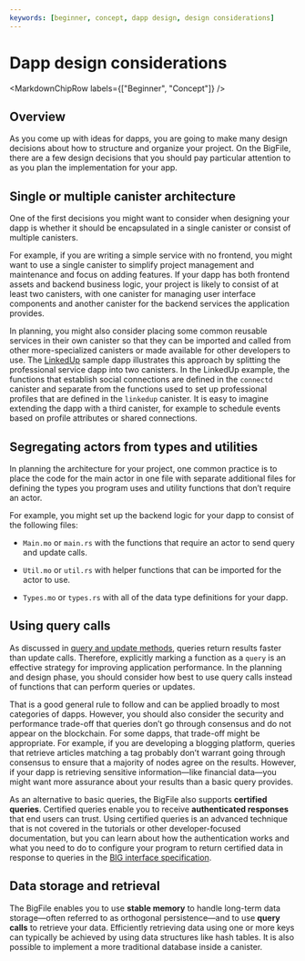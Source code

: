 ```yaml
---
keywords: [beginner, concept, dapp design, design considerations]
---
```



# Dapp design considerations

<MarkdownChipRow labels={["Beginner", "Concept"]} />

## Overview

As you come up with ideas for dapps, you are going to make many design decisions about how to structure and organize your project. On the BigFile, there are a few design decisions that you should pay particular attention to as you plan the implementation for your app.

## Single or multiple canister architecture

One of the first decisions you might want to consider when designing your dapp is whether it should be encapsulated in a single canister or consist of multiple canisters.

For example, if you are writing a simple service with no frontend, you might want to use a single canister to simplify project management and maintenance and focus on adding features. If your dapp has both frontend assets and backend business logic, your project is likely to consist of at least two canisters, with one canister for managing user interface components and another canister for the backend services the application provides.

In planning, you might also consider placing some common reusable services in their own canister so that they can be imported and called from other more-specialized canisters or made available for other developers to use. The [LinkedUp](https://github.com/dfinity/linkedup) sample dapp illustrates this approach by splitting the professional service dapp into two canisters. In the LinkedUp example, the functions that establish social connections are defined in the `connectd` canister and separate from the functions used to set up professional profiles that are defined in the `linkedup` canister. It is easy to imagine extending the dapp with a third canister, for example to schedule events based on profile attributes or shared connections.

## Segregating actors from types and utilities

In planning the architecture for your project, one common practice is to place the code for the main actor in one file with separate additional files for defining the types you program uses and utility functions that don’t require an actor.

For example, you might set up the backend logic for your dapp to consist of the following files:

-   `Main.mo` or `main.rs` with the functions that require an actor to send query and update calls.

-   `Util.mo` or `util.rs` with helper functions that can be imported for the actor to use.

-   `Types.mo` or `types.rs` with all of the data type definitions for your dapp.

## Using query calls

As discussed in [query and update methods](/docs/current/concepts/canisters-code#query-update), queries return results faster than update calls. Therefore, explicitly marking a function as a `query` is an effective strategy for improving application performance. In the planning and design phase, you should consider how best to use query calls instead of functions that can perform queries or updates.

That is a good general rule to follow and can be applied broadly to most categories of dapps. However, you should also consider the security and performance trade-off that queries don’t go through consensus and do not appear on the blockchain. For some dapps, that trade-off might be appropriate. For example, if you are developing a blogging platform, queries that retrieve articles matching a tag probably don’t warrant going through consensus to ensure that a majority of nodes agree on the results. However, if your dapp is retrieving sensitive information—like financial data—you might want more assurance about your results than a basic query provides.

As an alternative to basic queries, the BigFile also supports **certified queries**. Certified queries enable you to receive **authenticated responses** that end users can trust. Using certified queries is an advanced technique that is not covered in the tutorials or other developer-focused documentation, but you can learn about how the authentication works and what you need to do to configure your program to return certified data in response to queries in the [BIG interface specification](/references/ic-interface-spec.md).

## Data storage and retrieval

The BigFile enables you to use **stable memory** to handle long-term data storage—often referred to as orthogonal persistence—and to use **query calls** to retrieve your data. Efficiently retrieving data using one or more keys can typically be achieved by using data structures like hash tables. It is also possible to implement a more traditional database inside a canister.

